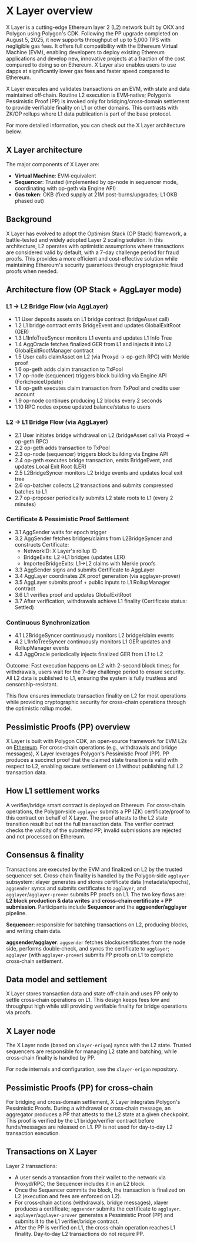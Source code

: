 # X Layer overview

X Layer is a cutting-edge Ethereum layer 2 (L2) network built by OKX and Polygon using Polygon's CDK. Following the PP upgrade completed on August 5, 2025, it now supports throughput of up to 5,000 TPS with negligible gas fees. It offers full compatibility with the Ethereum Virtual Machine (EVM), enabling developers to deploy existing Ethereum applications and develop new, innovative projects at a fraction of the cost compared to doing so on Ethereum. X Layer also enables users to use dapps at significantly lower gas fees and faster speed compared to Ethereum.

X Layer executes and validates transactions on an EVM, with state and data maintained off‑chain. Routine L2 execution is EVM‑native; Polygon’s Pessimistic Proof (PP) is invoked only for bridging/cross‑domain settlement to provide verifiable finality on L1 or other domains. This contrasts with ZK/OP rollups where L1 data publication is part of the base protocol.

For more detailed information, you can check out the X Layer architecture below.

## X Layer architecture
The major components of X Layer are:
- **Virtual Machine**: EVM‑equivalent
- **Sequencer**: Trusted (implemented by op-node in sequencer mode, coordinating with op-geth via Engine API)
- **Gas token**: OKB (fixed supply at 21M post-burns/upgrades; L1 OKB phased out)


## Background
X Layer has evolved to adopt the Optimism Stack (OP Stack) framework, a battle-tested and widely adopted Layer 2 scaling solution. In this architecture, L2 operates with optimistic assumptions where transactions are considered valid by default, with a 7-day challenge period for fraud proofs. This provides a more efficient and cost-effective solution while maintaining Ethereum's security guarantees through cryptographic fraud proofs when needed.

## Architecture flow (OP Stack + AggLayer mode)

### L1 → L2 Bridge Flow (via AggLayer)

- 1.1 User deposits assets on L1 bridge contract (bridgeAsset call)
- 1.2 L1 bridge contract emits BridgeEvent and updates GlobalExitRoot (GER)
- 1.3 L1InfoTreeSyncer monitors L1 events and updates L1 Info Tree
- 1.4 AggOracle fetches finalized GER from L1 and injects it into L2 GlobalExitRootManager contract
- 1.5 User calls claimAsset on L2 (via Proxyd → op-geth RPC) with Merkle proof
- 1.6 op-geth adds claim transaction to TxPool
- 1.7 op-node (sequencer) triggers block building via Engine API (ForkchoiceUpdate)
- 1.8 op-geth executes claim transaction from TxPool and credits user account
- 1.9 op-node continues producing L2 blocks every 2 seconds
- 1.10 RPC nodes expose updated balance/status to users

### L2 → L1 Bridge Flow (via AggLayer)

- 2.1 User initiates bridge withdrawal on L2 (bridgeAsset call via Proxyd → op-geth RPC)
- 2.2 op-geth adds transaction to TxPool
- 2.3 op-node (sequencer) triggers block building via Engine API
- 2.4 op-geth executes bridge transaction, emits BridgeEvent, and updates Local Exit Root (LER)
- 2.5 L2BridgeSyncer monitors L2 bridge events and updates local exit tree
- 2.6 op-batcher collects L2 transactions and submits compressed batches to L1
- 2.7 op-proposer periodically submits L2 state roots to L1 (every 2 minutes)

### Certificate & Pessimistic Proof Settlement

- 3.1 AggSender waits for epoch trigger
- 3.2 AggSender fetches bridges/claims from L2BridgeSyncer and constructs Certificate:
  - NetworkID: X Layer's rollup ID
  - BridgeExits: L2→L1 bridges (updates LER)
  - ImportedBridgeExits: L1→L2 claims with Merkle proofs
- 3.3 AggSender signs and submits Certificate to AggLayer
- 3.4 AggLayer coordinates ZK proof generation (via agglayer-prover)
- 3.5 AggLayer submits proof + public inputs to L1 RollupManager contract
- 3.6 L1 verifies proof and updates GlobalExitRoot
- 3.7 After verification, withdrawals achieve L1 finality (Certificate status: Settled)

### Continuous Synchronization

- 4.1 L2BridgeSyncer continuously monitors L2 bridge/claim events
- 4.2 L1InfoTreeSyncer continuously monitors L1 GER updates and RollupManager events
- 4.3 AggOracle periodically injects finalized GER from L1 to L2

Outcome: Fast execution happens on L2 with 2-second block times; for withdrawals, users wait for the 7-day challenge period to ensure security. All L2 data is published to L1, ensuring the system is fully trustless and censorship-resistant.

This flow ensures immediate transaction finality on L2 for most operations while providing cryptographic security for cross-chain operations through the optimistic rollup model.

## Pessimistic Proofs (PP) overview
X Layer is built with Polygon CDK, an open‑source framework for EVM L2s on [Ethereum](https://ethereum.org/en/ "Ethereum"). For cross‑chain operations (e.g., withdrawals and bridge messages), X Layer leverages Polygon's Pessimistic Proof (PP). PP produces a succinct proof that the claimed state transition is valid with respect to L2, enabling secure settlement on L1 without publishing full L2 transaction data.

## How L1 settlement works
A verifier/bridge smart contract is deployed on Ethereum. For cross‑chain operations, the Polygon‑side `agglayer` submits a PP (ZK) certificate/proof to this contract on behalf of X Layer. The proof attests to the L2 state transition result but not the full transaction data. The verifier contract checks the validity of the submitted PP; invalid submissions are rejected and not processed on Ethereum.

## Consensus & finality
Transactions are executed by the EVM and finalized on L2 by the trusted sequencer set. Cross‑chain finality is handled by the Polygon‑side `agglayer` subsystem: xlayer generates and stores certificate data (metadata/epochs), `aggsender` syncs and submits certificates to `agglayer`, and `agglayer`/`agglayer‑prover` submits PP proofs on L1. The two key flows are: **L2 block production & data writes** and **cross‑chain certificate + PP submission**. Participants include **Sequencer** and the **aggsender/agglayer** pipeline.

**Sequencer**: responsible for batching transactions on L2, producing blocks, and writing chain data.

**aggsender/agglayer**: `aggsender` fetches blocks/certificates from the node side, performs double‑check, and syncs the certificate to `agglayer`; `agglayer` (with `agglayer‑prover`) submits PP proofs on L1 to complete cross‑chain settlement.


## Data model and settlement
X Layer stores transaction data and state off‑chain and uses PP only to settle cross‑chain operations on L1. This design keeps fees low and throughput high while still providing verifiable finality for bridge operations via proofs. 

## X Layer node
The X Layer node (based on `xlayer-erigon`) syncs with the L2 state. Trusted sequencers are responsible for managing L2 state and batching, while cross‑chain finality is handled by PP.

<Tip title="Note">For node internals and configuration, see the `xlayer-erigon` repository.</Tip>

## Pessimistic Proofs (PP) for cross‑chain
For bridging and cross‑domain settlement, X Layer integrates Polygon's Pessimistic Proofs. During a withdrawal or cross‑chain message, an aggregator produces a PP that attests to the L2 state at a given checkpoint. This proof is verified by the L1 bridge/verifier contract before funds/messages are released on L1. PP is not used for day‑to‑day L2 transaction execution.

## Transactions on X Layer
Layer 2 transactions:
  - A user sends a transaction from their wallet to the network via Proxyd/RPC; the Sequencer includes it in an L2 block.
  - Once the Sequencer commits the block, the transaction is finalized on L2 (execution and fees are enforced on L2).
  - For cross‑chain actions (withdrawals, bridge messages), xlayer produces a certificate; `aggsender` submits the certificate to `agglayer`.
  - `agglayer`/`agglayer‑prover` generates a Pessimistic Proof (PP) and submits it to the L1 verifier/bridge contract.
  - After the PP is verified on L1, the cross‑chain operation reaches L1 finality. Day‑to‑day L2 transactions do not require PP.